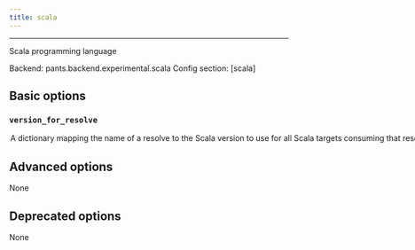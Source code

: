 ```yaml
---
title: scala
---
```



---


Scala programming language

Backend: <span className="color--primary">pants.backend.experimental.scala</span>
Config section: <span className="color--primary">[scala]</span>

<span className={styles.options}>

## Basic options


### `version_for_resolve`

<Option
  cli_repr={`--scala-version-for-resolve="{'key1': val1, 'key2': val2, ...}"`}
  env_repr='PANTS_SCALA_VERSION_FOR_RESOLVE'
  default_repr={`{}`}
>

A dictionary mapping the name of a resolve to the Scala version to use for all Scala targets consuming that resolve.

All Scala-compiled jars on a resolve&#x27;s classpath must be &#x22;compatible&#x22; with one another and with all Scala-compiled first-party sources from `scala_sources` (and other Scala target types) using that resolve. The option sets the Scala version that will be used to compile all first-party sources using the resolve. This ensures that the compatibility property is maintained for a resolve. To support multiple Scala versions, use multiple resolves.

</Option>

## Advanced options

None

## Deprecated options

None


</span>